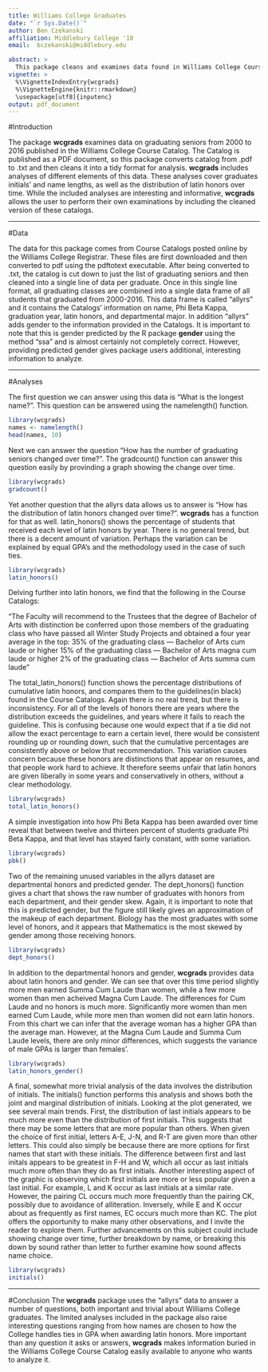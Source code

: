 ```yaml
---
title: Williams College Graduates
date: "`r Sys.Date()`"
author: Ben Czekanski
affiliation: Middlebury College '18
email:  bczekanski@middlebury.edu

abstract: >
  This package cleans and examines data found in Williams College Course Catalogs about graduating seniors from 2000-2016. The data in this package includes the names, graduation years and predicted genders of graduates, as well as information about latin and departmental honors. In addition to the data __wcgrads__ provides examples of interesting analyses of the data as examples for users.
vignette: >
  %\VignetteIndexEntry{wcgrads}
  %\VignetteEngine{knitr::rmarkdown}
  \usepackage[utf8]{inputenc}
output: pdf_document
---
```



#Introduction

The package __wcgrads__ examines data on graduating seniors from 2000 to 2016 published in the Williams College Course Catalog. The Catalog is published as a PDF document, so this package converts catalog from .pdf to .txt and then cleans it into a tidy format for analysis. __wcgrads__ includes analyses of different elements of this data. These analyses cover graduates initials' and name lengths, as well as the distribution of latin honors over time. While the included analyses are interesting and informative, __wcgrads__ allows the user to perform their own examinations by including the cleaned version of these catalogs. 

---

#Data

The data for this package comes from Course Catalogs posted online by the Williams College Registrar. These files are first downloaded and then converted to pdf using the pdftotext executable. After being converted to .txt, the catalog is cut down to just the list of graduating seniors and then cleaned into a single line of data per graduate. Once in this single line format, all graduating classes are combined into a single data frame of all students that graduated from 2000-2016. This data frame is called "allyrs" and it contains the Catalogs' information on name, Phi Beta Kappa, graduation year, latin honors, and departmental major. In addition "allyrs" adds gender to the information provided in the Catalogs. It is important to note that this is gender predicted by the R package __gender__ using the method "ssa" and is almost certainly not completely correct. However, providing predicted gender gives package users additional, interesting information to analyze.

---

#Analyses

The first question we can answer using this data is "What is the longest name?". This question can be answered using the namelength() function. 

```r
library(wcgrads)
names <- namelength()
head(names, 10)
```

Next we can answer the question "How has the number of graduating seniors changed over time?". The gradcount() function can answer this question easily by provinding a graph showing the change over time.

```r
library(wcgrads)
gradcount()
```
Yet another question that the allyrs data allows us to answer is "How has the distribution of latin honors changed over time?". __wcgrads__ has a function for that as well. latin_honors() shows the percentage of students that received each level of latin honors by year. There is no general trend, but there is a decent amount of variation. Perhaps the variation can be explained by equal GPA's and the methodology used in the case of such ties.
```r
library(wcgrads)
latin_honors()
```

Delving further into latin honors, we find that the following in the Course Catalogs:

"The Faculty will recommend to the Trustees that the degree of Bachelor of Arts with distinction be conferred
upon those members of the graduating class who have passed all Winter Study Projects and obtained
a four year average in the top:
35% of the graduating class — Bachelor of Arts cum laude or higher
15% of the graduating class — Bachelor of Arts magna cum laude or higher
2% of the graduating class — Bachelor of Arts summa cum laude"

The total_latin_honors() function shows the percentage distributions of cumulative latin honors, and compares them to the guidelines(in black) found in the Course Catalogs. Again there is no real trend, but there is inconsistency. For all of the levels of honors there are years where the distribution exceeds the guidelines, and years where it fails to reach the guideline. This is confusing because one would expect that if a tie did not allow the exact percentage to earn a certain level, there would be consistent rounding up or rounding down, such that the cumulative percentages are consistently above or below that recommendation. This variation causes concern because these honors are distinctions that appear on resumes, and that people work hard to achieve. It therefore seems unfair that latin honors are given liberally in some years and conservatively in others, without a clear methodology.
```r
library(wcgrads)
total_latin_honors()
```
A simple investigation into how Phi Beta Kappa has been awarded over time reveal that between twelve and thirteen percent of students graduate Phi Beta Kappa, and that level has stayed fairly constant, with some variation.

```r
library(wcgrads)
pbk()
```
Two of the remaining unused variables in the allyrs dataset are departmental honors and predicted gender. The dept_honors() function gives a chart that shows the raw number of graduates with honors from each department, and their gender skew. Again, it is important to note that this is predicted gender, but the figure still likely gives an approximation of the makeup of each department. Biology has the most graduates with some level of honors, and it appears that Mathematics is the most skewed by gender among those receiving honors.
```r
library(wcgrads)
dept_honors()
```


In addition to the departmental honors and gender, __wcgrads__ provides data about latin honors and gender. We can see that over this time period slightly more men earned Summa Cum Laude than women, while a few more women than men acheived Magna Cum Laude. The differences for Cum Laude and no honors is much more. Significantly more women than men earned Cum Laude, while more men than women did not earn latin honors. From this chart we can infer that the average woman has a higher GPA than the average man. However, at the Magna Cum Laude and Summa Cum Laude levels, there are only minor differences, which suggests the variance of male GPAs is larger than females'.

```r
library(wcgrads)
latin_honors_gender()
```

A final, somewhat more trivial analysis of the data involves the distribution of initials. The initials() function performs this analysis and shows both the joint and marginal distribution of initials. Looking at the plot generated, we see several main trends. First, the distribution of last initials appears to be much more even than the distribution of first initials. This suggests that there may be some letters that are more popular than others. When given the choice of first initial, letters A-E, J-N, and R-T are given more than other letters. This could also simply be because there are more options for first names that start with these initials. The difference between first and last initals appears to be greatest in F-H and W, which all occur as last initials much more often than they do as first initials. Another interesting aspect of the graphic is observing which first initials are more or less popular given a last initial. For example, L and K occur as last initials at a similar rate. However, the pairing CL occurs much more frequently than the pairing CK, possibly due to avoidance of alliteration. Inversely, while E and K occur about as frequently as first names, EC occurs much more than KC. The plot offers the opportunity to make many other observations, and I invite the reader to explore them. Further advancements on this subject could include showing change over time, further breakdown by name, or breaking this down by sound rather than letter to further examine how sound affects name choice.

```r
library(wcgrads)
initials()
```
---

#Conclusion
The __wcgrads__ package uses the "allyrs" data to answer a number of questions, both important and trivial about Williams College graduates. The limited analyses included in the package also raise interesting questions ranging from how names are chosen to how the College handles ties in GPA when awarding latin honors. More important than any question it asks or answers, __wcgrads__ makes information buried in the Williams College Course Catalog easily available to anyone who wants to analyze it. 
